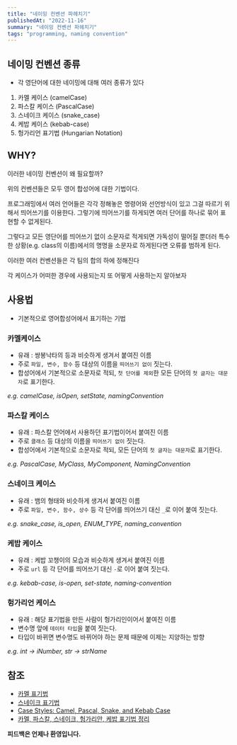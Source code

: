 ```yaml
---
title: "네이밍 컨벤션 파헤치기"
publishedAt: "2022-11-16"
summary: "네이밍 컨벤션 파헤치기"
tags: "programming, naming convention"
---
```


## 네이밍 컨벤션 종류

- 각 영단어에 대한 네이밍에 대해 여러 종류가 있다

1. 카멜 케이스 (camelCase)
2. 파스칼 케이스 (PascalCase)
3. 스네이크 케이스 (snake_case)
4. 케밥 케이스 (kebab-case)
5. 헝가리언 표기법 (Hungarian Notation)

## WHY?

이러한 네이밍 컨벤션이 왜 필요할까?

위의 컨벤션들은 모두 영어 합성어에 대한 기법이다.

프로그래밍에서 여러 언어들은 각각 정해놓은 명령어와 선언방식이 있고 그걸 따르기 위해서 띄어쓰기를 이용한다. 그렇기에 띄어쓰기를 하게되면 여러 단어를 하나로 묶어 표현할 수 없게된다.

그렇다고 모든 영단어를 띄어쓰기 없이 소문자로 적게되면 가독성이 떨어질 뿐더러 특수한 상황(e.g. class의 이름)에서의 명명을 소문자로 하게된다면 오류를 범하게 된다.

이러한 여러 컨벤션들은 각 팀의 합의 하에 정해진다

각 케이스가 어떠한 경우에 사용되는지 또 어떻게 사용하는지 알아보자

## 사용법

- 기본적으로 영어합성어에서 표기하는 기법

### 카멜케이스

- 유래 : 쌍봉낙타의 등과 비슷하게 생겨서 붙여진 이름
- 주로 `파일, 변수, 함수` 등 대상의 이름을 `띄어쓰기 없이` 짓는다.
- 합성어에서 기본적으로 소문자로 적되, `첫 단어를 제외`한 모든 단어의 `첫 글자는 대문자`로 표기한다.

_e.g. camelCase, isOpen, setState, namingConvention_

### 파스칼 케이스

- 유래 : 파스칼 언어에서 사용하던 표기법이어서 붙여진 이름
- 주로 `클래스` 등 대상의 이름을 `띄어쓰기 없이` 짓는다.
- 합성어에서 기본적으로 소문자로 적되, 모든 단어의 `첫 글자는 대문자`로 표기한다.

_e.g. PascalCase, MyClass, MyComponent, NamingConvention_

### 스네이크 케이스

- 유래 : 뱀의 형태와 비슷하게 생겨서 붙여진 이름
- 주로 `파일, 변수, 함수, 상수` 등 각 단어를 띄어쓰기 대신 `_`로 이어 붙여 짓는다.

_e.g. snake_case, is_open, ENUM_TYPE, naming_convention_

### 케밥 케이스

- 유래 : 케밥 꼬챙이의 모습과 비슷하게 생겨서 붙여진 이름
- 주로 `url` 등 각 단어를 띄어쓰기 대신 `-`로 이어 붙여 짓는다.

_e.g. kebab-case, is-open, set-state, naming-convention_

### 헝가리언 케이스

- 유래 : 해당 표기법을 만든 사람이 헝가리인이어서 붙여진 이름
- 변수명 앞에 `데이터 타입`을 붙여 짓는다.
- 타입이 바뀌면 변수명도 바뀌어야 하는 문제 때문에 이제는 지양하는 방향

_e.g. int -> iNumber, str -> strName_

## 참조

- [카멜 표기법](https://ko.wikipedia.org/wiki/%EC%B9%B4%EB%A9%9C_%ED%91%9C%EA%B8%B0%EB%B2%95)
- [스네이크 표기법](https://ko.wikipedia.org/wiki/%EC%8A%A4%EB%84%A4%EC%9D%B4%ED%81%AC_%ED%91%9C%EA%B8%B0%EB%B2%95)
- [Case Styles: Camel, Pascal, Snake, and Kebab Case](https://betterprogramming.pub/string-case-styles-camel-pascal-snake-and-kebab-case-981407998841)
- [카멜, 파스칼, 스네이크, 헝가리안, 케밥 표기법 정리](https://needjarvis.tistory.com/632)

**피드백은 언제나 환영입니다.**
